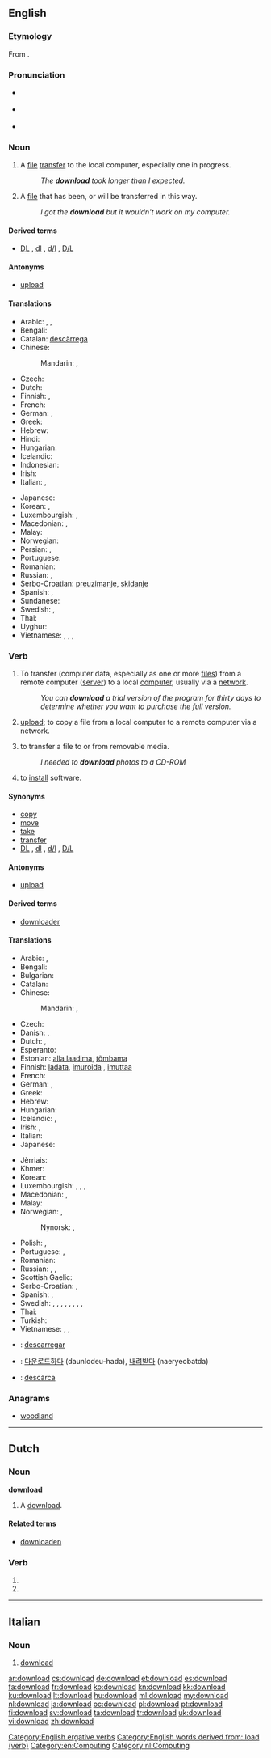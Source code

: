 {{also|Download}}
==English==

{{wikipedia|Uploading and downloading}}

===Etymology===
From {{prefix|down|load}}.

===Pronunciation===
* {{a|RP}} {{IPA|/ˌdaʊnˈləʊd/}}
* {{a|US}} {{IPA|/ˈdaʊnˌloʊd/}}
* {{audio|en-us-download.ogg|Audio (US)}}

===Noun===
{{en-noun}}

# A [[file]] [[transfer]] to the local computer, especially one in progress.
#: ''The '''download''' took longer than I expected.''
# A [[file]] that has been, or will be transferred in this way.
#: ''I got the '''download''' but it wouldn't work on my computer.''

====Derived terms====
* [[DL]] , [[dl]] , [[d/l]] , [[D/L]]  {{qualifier|abbreviation}}

====Antonyms====
* [[upload]]

====Translations====
{{trans-top|file transfer to the local computer}}
* Arabic: {{t-|ar|تنزيل|m|tr=tanziil}},  {{t-|ar|تحميل|m|tr=taHmiil}},  {{t-|ar|داونلود|m|tr=daunluud}}
* Bengali: {{t-|bn|ডাউনলোড|sc=Beng}}
* Catalan: [[descàrrega]]
* Chinese:
*: Mandarin: {{t-|cmn|下載|sc=Hani}},  {{t-|cmn|下载|tr=xiàzǎi|sc=Hani}}
* Czech: {{t-|cs|stažení|n}}
* Dutch: {{t+|nl|download|m}}
* Finnish: {{t+|fi|lataus}}, {{t-|fi|imurointi}} {{qualifier|slang}}
* French: {{t+|fr|téléchargement|m}}
* German: {{t+|de|Download|m}},  {{t-|de|Herunterladen|n}}
* Greek: {{t-|el|καταφόρτωση|f|tr=katafórtosi}}
* Hebrew: {{t-|he|הורדה|f|tr=horada}}
* Hindi: {{t-|hi|डाउनलोड|tr=ḍā'unloḍ}}
* Hungarian: {{t+|hu|letöltés}}
* Icelandic: {{t-|is|niðurhal|n}}
* Indonesian: {{t+|id|unduh}}
* Irish: {{t-|ga|íoslódáil|f}}
* Italian: {{t-|it|download|m}}, {{t+|it|scaricamento|m}}
{{trans-mid}}
* Japanese: {{t+|ja|ダウンロード|tr=daunrōdo}}
* Korean: {{t+|ko|다운로드|tr=daunrodeu|sc=Hang}},  {{t-|ko|내려받기|tr=naelyeobadgi|sc=Hang}}
* Luxembourgish: {{t-|lb|Download|m}}, {{t-|lb|Eroflueden|n}}
* Macedonian: {{t-|mk|преземање|n|tr=prezémanje}},  {{t-|mk|симнување|n|tr=simnúvanje}}
* Malay: {{t-|ms|muat turun}}
* Norwegian: {{t-|no|nedlastning}}
* Persian: {{t-|fa|دانلود}}, {{t+|fa|بارگیری|tr=bârgiri|sc=fa-Arab}}
* Portuguese: {{t+|pt|download|m}}
* Romanian: {{t-|ro|descărcare|f}}
* Russian: {{t+|ru|скачивание|n|tr=skáčivanije}}, {{t+|ru|скачка|f|tr=skáčka}}
* Serbo-Croatian: [[preuzimanje]], [[skidanje]]
* Spanish: {{t+|es|descarga|f}},  {{t-|es|transferencia directa|f}}
* Sundanese: {{t-|su|unjal}}
* Swedish: {{t-|sv|nedladdning|c}}, {{t-|sv|nerladdning|c}}
* Thai: {{t-|th|ดาวน์โหลด|tr=daao-lòht}}
* Uyghur: {{t|ug|ﭼۈﺷۈر|tr=chüshür|sc=ug-Arab}}
* Vietnamese: {{t-|vi|tải xuống|alt=sự tải xuống}},  {{t-|vi|truyền xuống|alt=sự truyền xuống}},  {{t-|vi|nạp xuống|alt=sự nạp xuống}},  {{t-|vi|viễn nạp|alt=sự viễn nạp}}
{{trans-bottom}}

===Verb===
{{en-verb}}

# {{transitive}} To transfer (computer data, especially as one or more [[file|files]]) from a remote computer ([[server]]) to a local [[computer]], usually via a [[network]].
#: ''You can '''download''' a trial version of the program for thirty days to determine whether you want to purchase the full version.''
# {{transitive|nonstandard}} [[upload]]; to copy a file from a local computer to a remote computer via a network.
# {{transitive|nonstandard}} to transfer a file to or from removable media.
#: ''I needed to '''download''' photos to a CD-ROM''
# {{transitive|nonstandard}} to [[install]] software.

====Synonyms====
* [[copy]]
* [[move]]
* [[take]]
* [[transfer]]
* [[DL]] , [[dl]] , [[d/l]] , [[D/L]]  {{qualifier|abbreviation}}

====Antonyms====
* [[upload]]

====Derived terms====
* [[downloader]]

====Translations====
{{trans-top|to transfer data from a remote computer to a local one}}
* Arabic: {{t-|ar|حمل|tr=Hammala}}, {{t-|ar|نزل|tr=nazzala}}
* Bengali: {{t-|bn|ডাউনলোড করা|sc=Beng}}
* Bulgarian: {{t+|bg|свалям}}
* Catalan: {{t+|ca|baixar}}
* Chinese:
*: Mandarin: {{t-|cmn|下載|sc=Hani}},  {{t-|cmn|下载|tr=xiàzǎi|sc=Hani}}
* Czech: {{t-|cs|stáhnout}}
* Danish: {{t-|da|nedlagre}}, {{t-|da|downloade}}
* Dutch: {{t+|nl|downloaden}}, {{t-|nl|afladen}}
* Esperanto: {{t-|eo|elŝuti}}
* Estonian: [[alla laadima]], [[tõmbama]]
* Finnish: [[ladata]], [[imuroida]] {{qualifier|slang}}, [[imuttaa]] {{qualifier|slang}}
* French: {{t+|fr|télécharger}}
* German: {{t+|de|herunterladen}},  {{t+|de|downloaden}}
* Greek: {{t+|el|κατεβάζω|tr=katevázo}}
* Hebrew: {{t-|he|הוריד|tr=horíd}}
* Hungarian: {{t+|hu|letölt}}
* Icelandic: {{t-|is|niðurhala}}, {{t+|is|hlaða niður}}
* Irish: {{t-|ga|íoslódáil}}, {{t-|ga|lódáil anuas}}
* Italian: {{t+|it|scaricare}}
* Japanese: {{t+|ja|ダウンロードする|tr=daunrōdo-suru}}
{{trans-mid}}
* Jèrriais: {{tø|roa-jer|dêchèrgi}}
* Khmer: {{t-|km|ទាញយក|tr=tieñ yɔɔk|sc=Khmr}}
* Korean: {{t+|ko|다운로드|alt=다운로드하다|tr=daunrodeu-hada|sc=Hang}}
* Luxembourgish: {{t-|lb|eroflueden}}, {{t-|lb|roflueden}}, {{t-|lb|downloaden}}, {{t-|lb|erofsuckelen}}
* Macedonian: {{t-|mk|презема|tr=prézema}},  {{t-|mk|симнува|tr=símnuva}}
* Malay: {{t-|ms|muat turun}}
* Norwegian: {{t-|no|laste ned}}, {{t-|no|nedlaste}}
*: Nynorsk: {{t-|nn|lasta ned}}, {{t-|nn|nedlasta}}
* Polish: {{t+|pl|ściągać}}, {{t+|pl|ściągnąć}}
* Portuguese: {{t+|pt|descarregar}}, {{t+|pt|baixar}} {{qualifier|Brazil}}
* Romanian: {{t+|ro|descărca}}
* Russian: {{t+|ru|скачать|tr=skačát'}} {{pf.}}, {{t+|ru|скачивать|tr=skáčivat'}} {{impf}}, {{t+|ru|качать|tr=kačát'}} {{impf}}
* Scottish Gaelic: {{t-|gd|luchdaich a-nuas}}
* Serbo-Croatian: {{t-|sh|preuzeti}}, {{t-|sh|skinuti}}
* Spanish: {{t+|es|descargar}}, {{t+|es|bajar}}
* Swedish: {{t+|sv|ladda ner}}, {{t+|sv|ladda hem}}, {{t-|sv|tanka ner}}, {{t-|sv|tanka hem}}, {{t+|sv|tanka}}, {{t-|sv|dra ner}}, {{t-|sv|dra hem}}, {{t-|sv|ta hem}}, {{t-|sv|plocka hem}}
* Thai: {{t-|th|ดาวน์โหลด|tr=daao-lòht}}
* Turkish: {{t+|tr|indirmek}}
* Vietnamese: {{t-|vi|tải xuống}},  {{t-|vi|nạp xuống}},  {{t-|vi|viễn nạp}}
{{trans-bottom}}

{{checktrans-top}}
* {{ttbc|ca}}: [[descarregar]]
* {{ttbc|ko}}: [[다운로드하다]] (daunlodeu-hada), [[내려받다]] (naeryeobatda)
{{trans-mid}}
* {{ttbc|ro}}: [[descărca]]
{{trans-bottom}}

===Anagrams===
* [[woodland#English|woodland]]

[[Category:English ergative verbs]]
[[Category:English words derived from: load (verb)]]
[[Category:en:Computing]]

----

==Dutch==

===Noun===
'''download''' {{m}}

# A [[#English|download]].

====Related terms====
* [[downloaden]]

===Verb===
{{head|nl}}

# {{nl-verb-form|p=1|n=sg|t=pres|m=ind|downloaden}}
# {{nl-verb-form|m=imp|downloaden}}

[[Category:nl:Computing]]

----

==Italian==

===Noun===
{{head|it|noun}} {{m|inv}}

# {{computing|lang=it}} [[#English|download]]

[[ar:download]]
[[cs:download]]
[[de:download]]
[[et:download]]
[[es:download]]
[[fa:download]]
[[fr:download]]
[[ko:download]]
[[kn:download]]
[[kk:download]]
[[ku:download]]
[[lt:download]]
[[hu:download]]
[[ml:download]]
[[my:download]]
[[nl:download]]
[[ja:download]]
[[oc:download]]
[[pl:download]]
[[pt:download]]
[[fi:download]]
[[sv:download]]
[[ta:download]]
[[tr:download]]
[[uk:download]]
[[vi:download]]
[[zh:download]]